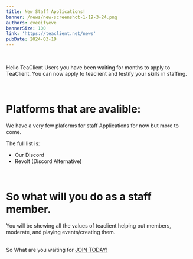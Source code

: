 ```yaml
---
title: New Staff Applications!
banner: /news/new-screenshot-1-19-3-24.png
authors: eveeifyeve
bannerSize: 100
link: 'https://teaclient.net/news'
pubDate: 2024-03-19
---
```



<Layout postprops={frontmatter} className="h-full bg-[var(--nav-color2)]">



<br/>

Hello TeaClient Users you have been waiting for months to apply to TeaClient. 
You can now apply to teaclient and testify your skills in staffing.

<br/>


# Platforms that are avalible:

We have a very few plaforms for staff Applications for now but more to come.


The full list is:
<div class="bg-gradient-to-br bg-clip-text text-transparent">
 <ul class="list-disc list-inside">
    <li class="text-indigo-500">Our Discord</li>
    <li class="text-red-600">Revolt (Discord Alternative)</li>
 </ul>
</div>

<br/>

# So what will you do as a staff member.


You will be showing all the values of teaclient helping out members, moderate, and playing events/creating them.

<br/>

<div class="bg-gradient-to-br from-violet-200 to-green-200 bg-clip-text text-transparent">
So What are you waiting for <a href="/apply" class="bg-gradient-to-br from-blue-600 to-purple-600 bg-clip-text text-transparent">JOIN TODAY!</a>
</div>

</Layout>